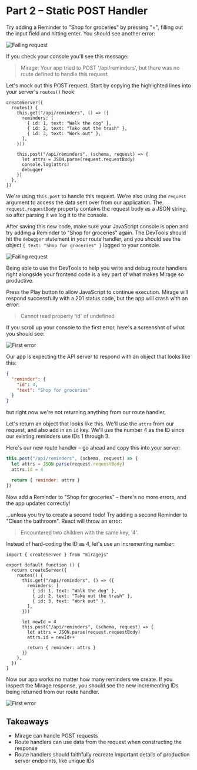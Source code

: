 # Part 2 – Static POST Handler

Try adding a Reminder to "Shop for groceries" by pressing "+", filling out the input field and hitting enter. You should see another error:

![Failing request](../../assets/images/tutorial/part-2-failing.png)

If you check your console you'll see this message:

> Mirage: Your app tried to POST '/api/reminders', but there was no route defined to handle this request.

Let's mock out this POST request. Start by copying the highlighted lines into your server's `routes()` hook:

```js{11-15}
createServer({
  routes() {
    this.get("/api/reminders", () => ({
      reminders: [
        { id: 1, text: "Walk the dog" },
        { id: 2, text: "Take out the trash" },
        { id: 3, text: "Work out" },
      ],
    }))

    this.post("/api/reminders", (schema, request) => {
      let attrs = JSON.parse(request.requestBody)
      console.log(attrs)
      debugger
    })
  },
})
```

We're using `this.post` to handle this request. We're also using the `request` argument to access the data sent over from our application. The `request.requestBody` property contains the request body as a JSON string, so after parsing it we log it to the console.

After saving this new code, make sure your JavaScript console is open and try adding a Reminder to "Shop for groceries" again. The DevTools should hit the `debugger` statement in your route handler, and you should see the object `{ text: "Shop for groceries" }` logged to your console.

![Failing request](../../assets/images/tutorial/part-2-debugger.png)

Being able to use the DevTools to help you write and debug route handlers right alongside your frontend code is a key part of what makes Mirage so productive.

Press the Play button to allow JavaScript to continue execution. Mirage will respond successfully with a 201 status code, but the app will crash with an error:

> Cannot read property 'id' of undefined

If you scroll up your console to the first error, here's a screenshot of what you should see:

![First error](../../assets/images/tutorial/part-2-first-error.png)

Our app is expecting the API server to respond with an object that looks like this:

```json
{
  "reminder": {
    "id": 4,
    "text": "Shop for groceries"
  }
}
```

but right now we're not returning anything from our route handler.

Let's return an object that looks like this. We'll use the `attrs` from our request, and also add in an `id` key. We'll use the number 4 as the ID since our existing reminders use IDs 1 through 3.

Here's our new route handler – go ahead and copy this into your server:

```js
this.post("/api/reminders", (schema, request) => {
  let attrs = JSON.parse(request.requestBody)
  attrs.id = 4

  return { reminder: attrs }
})
```

Now add a Reminder to "Shop for groceries" – there's no more errors, and the app updates correctly!

...unless you try to create a second todo! Try adding a second Reminder to "Clean the bathroom". React will throw an error:

> Encountered two children with the same key, '4'.

Instead of hard-coding the ID as 4, let's use an incrementing number:

```js{14-20}
import { createServer } from "miragejs"

export default function () {
  return createServer({
    routes() {
      this.get("/api/reminders", () => ({
        reminders: [
          { id: 1, text: "Walk the dog" },
          { id: 2, text: "Take out the trash" },
          { id: 3, text: "Work out" },
        ],
      }))

      let newId = 4
      this.post("/api/reminders", (schema, request) => {
        let attrs = JSON.parse(request.requestBody)
        attrs.id = newId++

        return { reminder: attrs }
      })
    },
  })
}
```

Now our app works no matter how many reminders we create. If you inspect the Mirage response, you should see the new incrementing IDs being returned from our route handler.

![First error](../../assets/images/tutorial/part-2-working.png)

## Takeaways

- Mirage can handle POST requests
- Route handlers can use data from the request when constructing the response
- Route handlers should faithfully recreate important details of production server endpoints, like unique IDs
